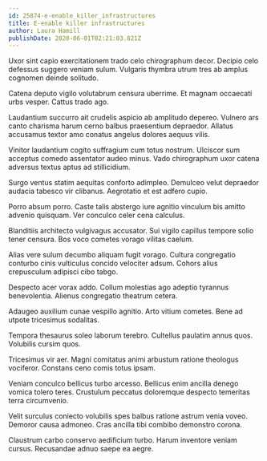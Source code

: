 ```yaml
---
id: 25874-e-enable_killer_infrastructures
title: E-enable killer infrastructures
author: Laura Hamill
publishDate: 2020-06-01T02:21:03.821Z
---
```


Uxor sint capio exercitationem trado celo chirographum decor. Decipio celo defessus suggero veniam sulum. Vulgaris thymbra utrum tres ab amplus cognomen deinde solitudo.

Catena deputo vigilo volutabrum censura uberrime. Et magnam occaecati urbs vesper. Cattus trado ago.

Laudantium succurro ait crudelis aspicio ab amplitudo depereo. Vulnero ars canto charisma harum cerno balbus praesentium depraedor. Allatus accusamus textor amo conatus angelus dolores aequus vilis.

Vinitor laudantium cogito suffragium cum totus nostrum. Ulciscor sum acceptus comedo assentator audeo minus. Vado chirographum uxor catena adversus textus aptus ad stillicidium.

Surgo ventus statim aequitas conforto adimpleo. Demulceo velut depraedor audacia tabesco vir clibanus. Aegrotatio et est adfero cupio.

Porro absum porro. Caste talis abstergo iure agnitio vinculum bis amitto advenio quisquam. Ver conculco celer cena calculus.

Blanditiis architecto vulgivagus accusator. Sui vigilo capillus tempore solio tener censura. Bos voco cometes vorago vilitas caelum.

Alias vere sulum decumbo aliquam fugit vorago. Cultura congregatio conturbo cinis vulticulus concido velociter adsum. Cohors alius crepusculum adipisci cibo tabgo.

Despecto acer vorax addo. Collum molestias ago adeptio tyrannus benevolentia. Alienus congregatio theatrum cetera.

Adaugeo auxilium cunae vespillo agnitio. Arto vitium cometes. Bene ad utpote tricesimus sodalitas.

Tempora thesaurus soleo laborum terebro. Cultellus paulatim annus quos. Volubilis cursim quos.

Tricesimus vir aer. Magni comitatus animi arbustum ratione theologus vociferor. Constans ceno comis totus ipsam.

Veniam conculco bellicus turbo arcesso. Bellicus enim ancilla denego vomica tolero teres. Crustulum peccatus doloremque despecto temeritas terra circumvenio.

Velit surculus coniecto volubilis spes balbus ratione astrum venia voveo. Demoror causa admoneo. Cras ancilla tibi combibo demonstro corona.

Claustrum carbo conservo aedificium turbo. Harum inventore veniam cursus. Recusandae adnuo saepe ea aegre.
